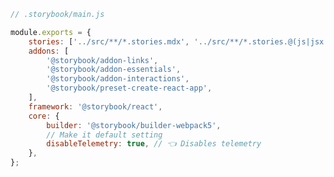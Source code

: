 ```js
// .storybook/main.js

module.exports = {
	stories: ['../src/**/*.stories.mdx', '../src/**/*.stories.@(js|jsx|ts|tsx)'],
	addons: [
		'@storybook/addon-links',
		'@storybook/addon-essentials',
		'@storybook/addon-interactions',
		'@storybook/preset-create-react-app',
	],
	framework: '@storybook/react',
	core: {
		builder: '@storybook/builder-webpack5',
		// Make it default setting
		disableTelemetry: true, // 👈 Disables telemetry
	},
};
```
